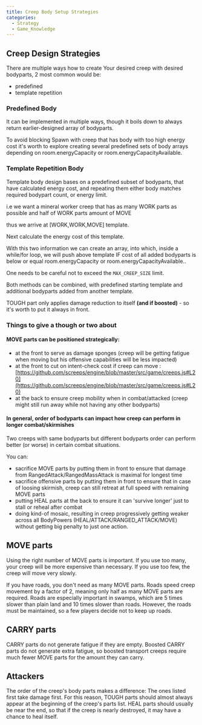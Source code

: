 ```yaml
---
title: Creep Body Setup Strategies
categories:
  - Strategy
  - Game_Knowledge
---
```


## Creep Design Strategies
There are multiple ways how to create Your desired creep with desired bodyparts, 2 most common would be:

- predefined
- template repetition

### Predefined Body

It can be implemented in multiple ways, though it boils down to always return earlier-designed array of bodyparts.

To avoid blocking Spawn with creep that has body with too high energy cost it's worth to explore creating several predefined sets of body arrays depending on room.energyCapacity or room.energyCapacityAvailable.

### Template Repetition Body

Template body design bases on a predefined subset of bodyparts, that have calculated energy cost, and repeating them either body matches required bodypart count, or energy limit.

i.e we want a mineral worker creep that has as many WORK parts as possible and half of WORK parts amount of MOVE

thus we arrive at [WORK,WORK,MOVE] template.

Next calculate the energy cost of this template.

With this two information we can create an array, into which, inside a while/for loop, we will push above template IF cost of all added bodyparts is below or equal room.energyCapacity or room.energyCapacityAvailable..

One needs to be careful not to exceed the `MAX_CREEP_SIZE` limit.

Both methods can be combined, with predefined starting template and additional bodyparts added from another template.

TOUGH part only applies damage reduction to itself __(and if boosted)__ - so it's worth to put it always in front.

### Things to give a though or two about

#### MOVE parts can be positioned strategically:

- at the front to serve as damage sponges (creep will be getting fatigue when moving but his offensive capabilities will be less impacted)
- at the front to cut on intent-check cost if creep can move : [https://github.com/screeps/engine/blob/master/src/game/creeps.js#L20](https://github.com/screeps/engine/blob/master/src/game/creeps.js#L20)
- at the back to ensure creep mobility when in combat/attacked (creep might still run away while not having any other bodyparts)

#### In general, order of bodyparts can impact how creep can perform in longer combat/skirmishes

Two creeps with same bodyparts but different bodyparts order can perform better (or worse) in certain combat situations.

You can:

- sacrifice MOVE parts by putting them in front to ensure that damage from RangedAttack/RangedMassAttack is maximal for longest time
- sacrifice offensive parts by putting them in front to ensure that in case of loosing skirmish, creep can still retreat at full speed with remaining MOVE parts
- putting HEAL parts at the back to ensure it can 'survive longer' just to stall or reheal after combat
- doing kind-of mosaic, resulting in creep progressively getting weaker across all BodyPowers (HEAL/ATTACK/RANGED_ATTACK/MOVE) without getting big penalty to just one action.

## MOVE parts

Using the right number of MOVE parts is important. If you use too many, your creep will be more expensive than necessary. If you use too few, the creep will move very slowly.

If you have roads, you don't need as many MOVE parts. Roads speed creep movement by a factor of 2, meaning only half as many MOVE parts are required. Roads are especially important in swamps, which are 5 times slower than plain land and 10 times slower than roads. However, the roads must be maintained, so a few players decide not to keep up roads.

## CARRY parts

CARRY parts do not generate fatigue if they are empty. Boosted CARRY parts do not generate extra fatigue, so boosted transport creeps require much fewer MOVE parts for the amount they can carry.

## Attackers

The order of the creep's body parts makes a difference: The ones listed first take damage first. For this reason, TOUGH parts should almost always appear at the beginning of the creep's parts list. HEAL parts should usually be near the end, so that if the creep is nearly destroyed, it may have a chance to heal itself.